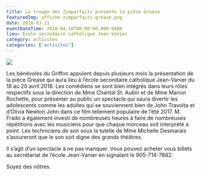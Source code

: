 ```yaml
---
title: La troupe des Zimparfaits présente la pièce Grease
featuredImg: affiche-zimparfaits-grease.png
date: 2018-03-21
eventDateTime: 2018-04-18T00:00:00.000-0400
lieu: École secondaire catholique Jean-Vanier
category: activites
categories: ["activites"]
---
```


![](affiche-zimparfaits-grease.png)

Les bénévoles du Griffon appuient depuis plusieurs mois la présentation de la pièce Grease qui aura lieu à l’école secondaire catholique Jean-Vanier du 18 au 20 avril 2018. Les comédiens se sont bien intégrés dans leurs rôles respectifs sous la direction de Mme Chantal St. Aubin et de Mme Manon Rochette, pour présenter au public un spectacle qui saura divertir les adolescents comme les adultes qui se souviennent bien de John Travolta et d’Olivia Newton John dans ce film tellement populaire de l’été 2017. M. Frado a également investi de nombreuses heures à faire de nombreuses répétitions avec les musiciens pour que chaque morceau soit interprété à point. Les techniciens de son sous la tutelle de Mme Michelle Desmarais s’assureront que le son soit digne des grands théâtres.

Il s’agit d’un spectacle à ne pas manquer. Vous pouvez acheter vous billets au secrétariat de l’école Jean-Vanier en signalant le 905-714-7882.

Soyez des nôtres.